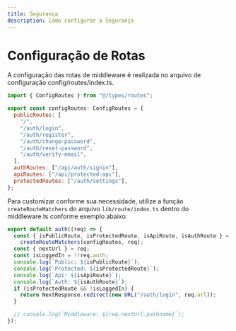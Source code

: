 ```yaml
---
title: Segurança
description: Como configurar a Segurança
---
```


# Configuração de Rotas

A configuração das rotas de middleware é realizada no arquivo de configuração config/routes/index.ts.

```javascript
import { ConfigRoutes } from "@/types/routes";

export const configRoutes: ConfigRoutes = {
  publicRoutes: [
    "/",
    "/auth/login",
    "/auth/register",
    "/auth/change-password",
    "/auth/reset-password",
    "/auth/verify-email",
  ],
  authRoutes: ["/api/auth/signin"],
  apiRoutes: ["/api/protected-api"],
  protectedRoutes: ["/auth/settings"],
};
```

Para customizar conforme sua necessidade, utilize a função `createRouteMatchers` do arquivo `lib/route/index.ts` dentro do middleware.ts conforme exemplo abaixo:

```javascript
export default auth((req) => {
  const { isPublicRoute, isProtectedRoute, isApiRoute, isAuthRoute } =
    createRouteMatchers(configRoutes, req);
  const { nextUrl } = req;
  const isLoggedIn = !!req.auth;
  console.log(`Public: ${isPublicRoute}`);
  console.log(`Protected: ${isProtectedRoute}`);
  console.log(`Api: ${isApiRoute}`);
  console.log(`Auth: ${isAuthRoute}`);
  if (isProtectedRoute && !isLoggedIn) {
    return NextResponse.redirect(new URL("/auth/login", req.url));
  }

  // console.log(`Middleware: ${req.nextUrl.pathname}`);
});
```
